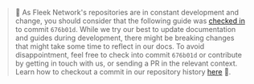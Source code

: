 > 🤖 As Fleek Network's repositories are in constant development and change, you should consider that the following guide was [checked in](https://git-scm.com/docs/git-checkout) to commit `676b01d`. While we try our best to update documentation and guides during development, there might be breaking changes that might take some time to reflect in our docs. To avoid disappointment, feel free to check into commit `676b01d` or contribute by getting in touch with us, or sending a PR in the relevant context. Learn how to checkout a commit in our repository history [here](../../reference/Git/how-to-checkout-a-commit-in-project-history) 🙏.
